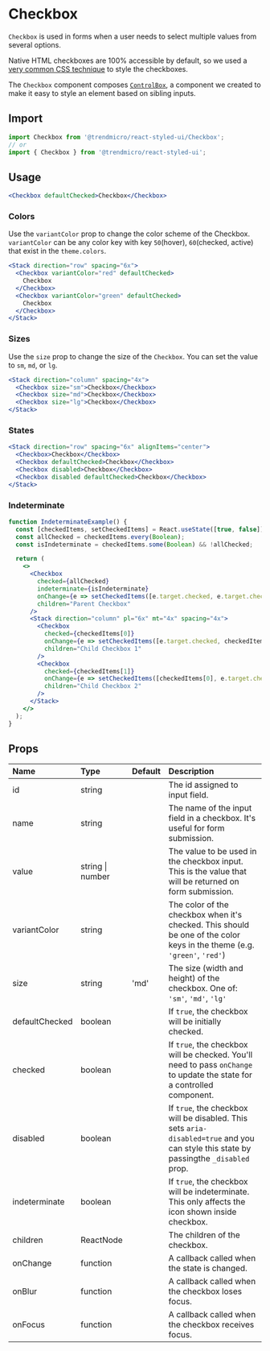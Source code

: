 # Checkbox

`Checkbox` is used in forms when a user needs to select multiple values from several options.

Native HTML checkboxes are 100% accessible by default, so we used a [very common CSS technique](https://dev.to/lkopacz/create-custom-keyboard-accessible-checkboxes-2036) to style the checkboxes.

The `Checkbox` component composes [`ControlBox`](./controlbox), a component we created to make it easy to style an element based on sibling inputs.

## Import

```js
import Checkbox from '@trendmicro/react-styled-ui/Checkbox';
// or
import { Checkbox } from '@trendmicro/react-styled-ui';
```

## Usage

```jsx
<Checkbox defaultChecked>Checkbox</Checkbox>
```

### Colors

Use the `variantColor` prop to change the color scheme of the Checkbox. `variantColor` can be any color key with key `50`(hover), `60`(checked, active) that exist in the `theme.colors`.

```jsx
<Stack direction="row" spacing="6x">
  <Checkbox variantColor="red" defaultChecked>
    Checkbox
  </Checkbox>
  <Checkbox variantColor="green" defaultChecked>
    Checkbox
  </Checkbox>
</Stack>
```

### Sizes

Use the `size` prop to change the size of the `Checkbox`. You can set the value to `sm`, `md`, or `lg`.

```jsx
<Stack direction="column" spacing="4x">
  <Checkbox size="sm">Checkbox</Checkbox>
  <Checkbox size="md">Checkbox</Checkbox>
  <Checkbox size="lg">Checkbox</Checkbox>
</Stack>
```

### States

```jsx
<Stack direction="row" spacing="6x" alignItems="center">
  <Checkbox>Checkbox</Checkbox>
  <Checkbox defaultChecked>Checkbox</Checkbox>
  <Checkbox disabled>Checkbox</Checkbox>
  <Checkbox disabled defaultChecked>Checkbox</Checkbox>
</Stack>
```

### Indeterminate

```jsx
function IndeterminateExample() {
  const [checkedItems, setCheckedItems] = React.useState([true, false]);
  const allChecked = checkedItems.every(Boolean);
  const isIndeterminate = checkedItems.some(Boolean) && !allChecked;

  return (
    <>
      <Checkbox
        checked={allChecked}
        indeterminate={isIndeterminate}
        onChange={e => setCheckedItems([e.target.checked, e.target.checked])}
        children="Parent Checkbox"
      />
      <Stack direction="column" pl="6x" mt="4x" spacing="4x">
        <Checkbox
          checked={checkedItems[0]}
          onChange={e => setCheckedItems([e.target.checked, checkedItems[1]])}
          children="Child Checkbox 1"
        />
        <Checkbox
          checked={checkedItems[1]}
          onChange={e => setCheckedItems([checkedItems[0], e.target.checked])}
          children="Child Checkbox 2"
        />
      </Stack>
    </>
  );
}
```

## Props

| Name | Type | Default | Description |
| :--- | :--- | :------ | :---------- |
| id | string | | The id assigned to input field. |
| name | string | | The name of the input field in a checkbox. It's useful for form submission. |
| value | string \| number | | The value to be used in the checkbox input. This is the value that will be returned on form submission. |
| variantColor | string | | The color of the checkbox when it's checked. This should be one of the color keys in the theme (e.g. `'green'`, `'red'`) |
| size | string | 'md' | The size (width and height) of the checkbox. One of: `'sm'`, `'md'`, `'lg'` |
| defaultChecked | boolean | | If `true`, the checkbox will be initially checked. |
| checked | boolean | | If `true`, the checkbox will be checked. You'll need to pass `onChange` to update the state for a controlled component. |
| disabled | boolean | | If `true`, the checkbox will be disabled. This sets `aria-disabled=true` and you can style this state by passingthe `_disabled` prop. |
| indeterminate | boolean | | If `true`, the checkbox will be indeterminate. This only affects the icon shown inside checkbox. |
| children | ReactNode | | The children of the checkbox. |
| onChange | function | | A callback called when the state is changed. |
| onBlur | function | | A callback called when the checkbox loses focus. |
| onFocus | function | | A callback called when the checkbox receives focus. |
